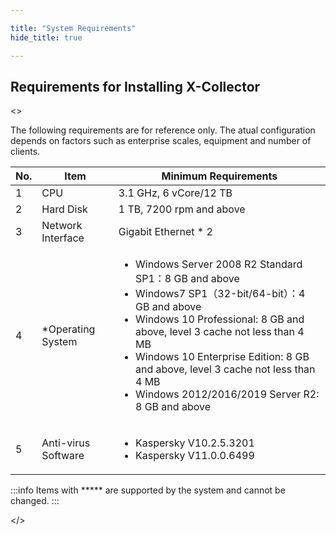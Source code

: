 ```yaml
---

title: "System Requirements"
hide_title: true

---
```



## Requirements for Installing X-Collector

<>

  <p>
    The following requirements are for reference only. The atual configuration depends
    on factors such as enterprise scales, equipment and number of clients.
  </p>
    <table>
    <thead>
    <tr>
          <th>No.</th>
          <th>Item</th>
          <th>Minimum Requirements</th>
        </tr>
        </thead>
      <tbody>
        <tr>
          <td>1</td>
          <td>CPU</td>
          <td>3.1 GHz, 6 vCore/12 TB</td>
        </tr>
        <tr>
          <td>2</td>
          <td>Hard Disk</td>
          <td>1 TB, 7200 rpm and above</td>
        </tr>
        <tr>
          <td>3</td>
          <td>Network Interface</td>
          <td>Gigabit Ethernet * 2</td>
        </tr>
        <tr>
          <td>4</td>
          <td>*Operating System</td>
          <td>
            <ul>
            <li>Windows Server 2008 R2 Standard SP1：8 GB and above</li>
            <li>Windows7 SP1（32-bit/64-bit）：4 GB and above</li>
           <li>Windows 10 Professional: 8 GB and above, level 3 cache not less than
            4 MB</li>
            <li>Windows 10 Enterprise Edition: 8 GB and above, level 3 cache not less
            than 4 MB</li>
            <li>Windows 2012/2016/2019 Server R2: 8 GB and above</li>
            </ul>
          </td>
        </tr>
        <tr>
          <td>5</td>
          <td>Anti-virus Software</td>
          <td>
            <ul>
            <li>Kaspersky V10.2.5.3201</li>
            <li>Kaspersky V11.0.0.6499</li>
            </ul>
          </td>
        </tr>
      </tbody>
    </table>

:::info
Items with ***** are supported by the system and cannot be changed.
:::

</>


